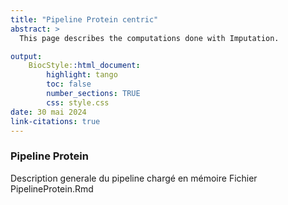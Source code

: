 ```yaml
---
title: "Pipeline Protein centric"
abstract: >
  This page describes the computations done with Imputation.

output:
    BiocStyle::html_document:
        highlight: tango
        toc: false
        number_sections: TRUE
        css: style.css
date: 30 mai 2024
link-citations: true
---
```


### Pipeline Protein

Description generale du pipeline chargé en mémoire
Fichier PipelineProtein.Rmd




